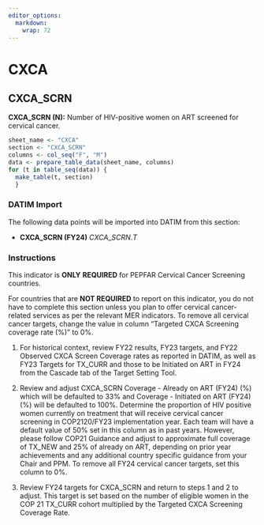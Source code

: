 ```yaml
---
editor_options: 
  markdown: 
    wrap: 72
---
```


\blandscape

# CXCA

## CXCA_SCRN

**CXCA_SCRN (N):** Number of HIV-positive women on ART screened for
cervical cancer.

```r
sheet_name <- "CXCA"
section <- "CXCA_SCRN"
columns <- col_seq("F", "M")
data <- prepare_table_data(sheet_name, columns)
for (t in table_seq(data)) {
  make_table(t, section)
  }
```

### DATIM Import

The following data points will be imported into DATIM from this section:

-   **CXCA_SCRN (FY24)** $CXCA\_SCRN.T$

### Instructions

This indicator is **ONLY** **REQUIRED** for PEPFAR Cervical Cancer
Screening countries.

For countries that are **NOT REQUIRED** to report on this indicator, you
do not have to complete this section unless you plan to offer cervical
cancer-related services as per the relevant MER indicators. To remove
all cervical cancer targets, change the value in column "Targeted CXCA
Screening coverage rate (%)" to 0%.

1.  For historical context, review FY22 results, FY23 targets, and FY22
    Observed CXCA Screen Coverage rates as reported in DATIM, as well as
    FY23 Targets for TX_CURR and those to be Initiated on ART in FY24
    from the Cascade tab of the Target Setting Tool.

2.  Review and adjust CXCA_SCRN Coverage - Already on ART (FY24) (%) which
    will be defaulted to 33% and Coverage - Initiated on ART (FY24) (%) will
    be defaulted to 100%. 
    Determine the proportion of HIV positive women currently on treatment that will
    receive cervical cancer screening in COP2120/FY23 implementation
    year. Each team will have a default value of 50% set in this column
    as in past years. However, please follow COP21 Guidance and adjust
    to approximate full coverage of TX_NEW and 25% of already on ART,
    depending on prior year achievements and any additional country
    specific guidance from your Chair and PPM. To remove all FY24
    cervical cancer targets, set this column to 0%.

3.  Review FY24 targets for CXCA_SCRN and return to steps 1 and 2 to
    adjust. This target is set based on the number of eligible women in
    the COP 21 TX_CURR cohort multiplied by the Targeted CXCA Screening
    Coverage Rate.

\elandscape

\newpage
